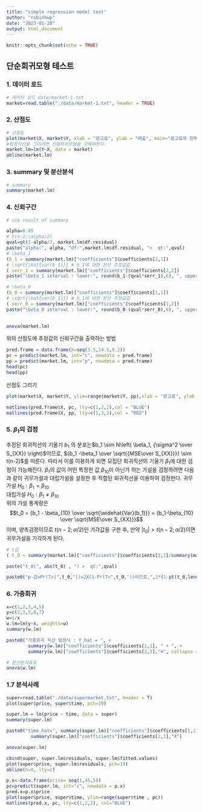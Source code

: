 ```yaml
---
title: "simple regression model test"
author: "robinhwp"
date: "2023-01-28"
output: html_document
---
```


```r
knitr::opts_chunk$set(echo = TRUE)
```

## 단순회귀모형 테스트

### 1. 데이터 로드

```r
# 데이터 로드 data/market-1.txt
market=read.table("./data/market-1.txt", header = TRUE)
```

### 2. 산점도

```r
# 산점도
plot(market$X, market$Y, xlab = "광고료", ylab = "매출", main="광고료와 판매액의 산점도도", pch=10)
#회귀직선을 그리려면 선형회귀모형을 구해야한다.
market.lm=lm(Y~X, data = market)
abline(market.lm)
```

### 3. summary 및 분산분석

```r
# summary
summary(market.lm)

```

### 4. 신뢰구간

```r

# use result of summary

alpha=0.05
# t(n-2;\alpha/2)
qval=qt(1-alpha/2, market.lm$df.residual)
paste("alpha:", alpha, "df:",market.lm$df.residual, ">  qt:",qval)  
# \beta_1
(b_1 = summary(market.lm)["coefficients"]$coefficients[2,1])
# \sqrt{\hat{var(b_1)}} # b_1에 대한 분산 추정값값
( serr_1 = summary(market.lm)["coefficients"]$coefficients[2,2])
paste("\beta_1 interval : lower:", round(b_1-(qval*serr_1),6), ", upper:", round(b_1+(qval*serr_1),6))

# \beta_0
(b_0 = summary(market.lm)["coefficients"]$coefficients[1,1])
# \sqrt{\hat{var(b_1)}} # b_1에 대한 분산 추정값값
( serr_0 = summary(market.lm)["coefficients"]$coefficients[1,2])
paste("\beta_0 interval : lower:", round(b_0-(qval*serr_0),6), ", upper:", round(b_0+(qval*serr_0),6))
      
```

```r
anova(market.lm)
```
위의 산점도에 추정값의 신뢰구간을 출력하는 방법
```r
pred.frame = data.frame(X=seq(3.5,14.5,0.2))
pc = predict(market.lm, int="c", newdata = pred.frame)
pp = predict(market.lm, int="p", newdata = pred.frame)
head(pc)
head(pp)
```
산점도 그리기
```r
plot(market$X, market$Y, ylim=range(market$Y, pp),xlab = "광고료", ylab = "매출", main="광고료와 판매액의 산점도도", pch=10)

matlines(pred.frame$X, pc, lty=c(1,2,2),col = "BLUE")
matlines(pred.frame$X, pp, lty=c(1,3,3),col = "RED")

```


### 5. $\beta_1$의 검정

추정된 회귀직선의 기울기 $b_1$ 의 분포는$b_1 \sim N\left( \beta_1, {\sigma^2 \over S_{XX}} \right)$이므로,
${b_1 -\beta_1 \over \sqrt{{MSE\over S_{XX}}}} \sim t(n-2)$를 따른다. 따라서 이를 이용하게 되면 모집단 회귀직선의 기울기 $\beta_1$에 대한 검정이 가능해진다. $\beta_1$의 값이 어떤 특정한 값 $\beta_{10}$이 아닌가 하는 가설을 검정하려면 다음과 같이 귀무가설과 대립가설을 설정한 후 적합된 회귀직선을 이용하여 검정한다.
귀무가설 $H_0: \beta_1 = \beta_{10}$\
대립가설 $H_0: \beta_1 \ne \beta_{10}$\
위의 가설 통계량은 
$$t_0 = {b_1 - \beta_{10} \over \sqrt{\widehat{Var}(b_1)}} = {b_1-\beta_{10} \over \sqrt{MSE\over S_{XX}}}$$ 
이며, 양측검정이므로 $t(n-2;\alpha/2)$인 기각값을 구한 후, 만약 $|t_0| > t(n-2;\alpha/2)$이면 귀무가설을 기각하게 된다.

```r

# t값
( t_0 = summary(market.lm)["coefficients"]$coefficients[2,1]/summary(market.lm)["coefficients"]$coefficients[2,2])

paste("t_0(", abs(t_0) , ") >  qt:",qval)

paste0("p-값=Pr(T>|",t_0,"|)=2X(1-Pr(T<",t_0,"))이므로,",2*(1-pt(t_0,length(market$X)-2)))
```
### 6. 가중회귀
```r
x=c(1,2,3,4,5)
y=c(2,3,5,8,7)
w=1/x
w.lm=lm(y~x, weights=w)
summary(w.lm)

paste0("가중회귀 직선 방정식 : Y_hat = ", +
        summary(w.lm)["coefficients"]$coefficients[1,1], " + ", +
        summary(w.lm)["coefficients"]$coefficients[2,1],"X", collapse = "\n")

# 분산분석표표
anova(w.lm)

```



### 1.7 분석사례
```r
super=read.table("./data/supermarket.txt", header = T)
plot(super$price, super$time, pch=19)

super.lm = lm(price ~ time, data = super)
summary(super.lm)

paste0("time_hat=", summary(super.lm)["coefficients"]$coefficients[1,1], " + ", +
         summary(super.lm)["coefficients"]$coefficients[2,1],"X")

anova(super.lm)

cbind(super, super.lm$residuals, super.lm$fitted.values)
plot(super$price, super.lm$residuals, pch=19)
abline(h=0, lty=2)

```

```r

p.x<-data.frame(price= seq(1,45,5))
pc=predict(super.lm, int="c", newdata = p.x)
pred.x=p.x$price
plot(super$price, super$time, ylim=range(super$time , pc))
matlines(pred.x, pc, lty=c(1,2,2), col="BLUE")
```

